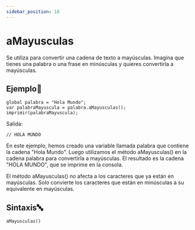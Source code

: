 ```yaml
---
sidebar_position: 18
---
```


# aMayusculas

Se utiliza para convertir una cadena de texto a mayúsculas. Imagina que tienes una palabra o una frase en minúsculas y quieres convertirla a mayúsculas. 

## Ejemplo📝

```dummy 
global palabra = "Hola Mundo";
var palabraMayuscula = palabra.aMayusculas();
imprimir(palabraMayuscula);
```
Salida:
```dummy
// HOLA MUNDO
```

En este ejemplo, hemos creado una variable llamada palabra que contiene la cadena "Hola Mundo". Luego utilizamos el método aMayusculas() en la cadena palabra para convertirla a mayúsculas. El resultado es la cadena "HOLA MUNDO", que se imprime en la consola.

El método aMayusculas() no afecta a los caracteres que ya están en mayúsculas. Solo convierte los caracteres que están en minúsculas a su equivalente en mayúsculas.

## Sintaxis🔤
```dummy
aMayusculas()
```
